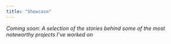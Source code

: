 ```yaml
---
title: "Showcase"
---
```


*Coming soon: A selection of the stories behind some of the most noteworthy projects I've worked on*
